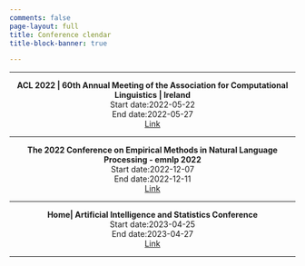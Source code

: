 ```yaml
---
comments: false
page-layout: full
title: Conference clendar
title-block-banner: true

---
```

<hr>

<p style="text-align: center;"> 
<strong> ACL 2022 |  60th Annual Meeting of the Association for Computational Linguistics | Ireland </strong>
<br>
Start date:2022-05-22
<br>
End date:2022-05-27
<br>
<a href=2022-05-27>Link</a>
<hr>
</p> 

<p style="text-align: center;"> 
<strong> The 2022 Conference on Empirical Methods in Natural Language Processing - emnlp 2022 </strong>
<br>
Start date:2022-12-07
<br>
End date:2022-12-11
<br>
<a href=2022-12-11>Link</a>
<hr>
</p> 

<p style="text-align: center;"> 
<strong> Home| Artificial Intelligence and Statistics Conference </strong>
<br>
Start date:2023-04-25
<br>
End date:2023-04-27
<br>
<a href=2023-04-27>Link</a>
<hr>
</p> 
